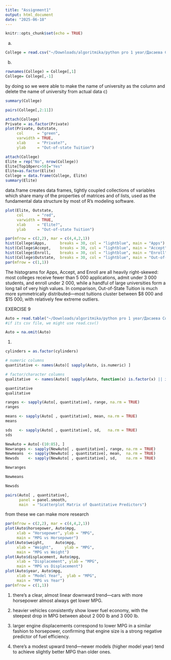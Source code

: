 ```yaml
---
title: "Assignment1"
output: html_document
date: "2025-06-18"
---
```


```r
knitr::opts_chunk$set(echo = TRUE)
```
a) 
```r
College = read.csv("~/Downloads/algoritmika/python pro 1 year/Дасаева София PP/Learning_R/Stanford/College.csv")
```

b) 
```r
rownames(College) = College[,1]
College= College[,-1] 
```
by doing so we were able to make the name of university as the column and delete the name of university from actual data 
c) 

```r
summary(College)
```
```r
pairs(College[,2:11])
```
```r
attach(College)
Private = as.factor(Private)
plot(Private, Outstate,
     col      = "green",
     varwidth = TRUE,
     xlab     = "Private?",
     ylab     = "Out-of-state Tuition")
```

```r
attach(College)
Elite = rep("No", nrow(College))
Elite[Top10perc>50]="Yes"
Elite=as.factor(Elite)
College = data.frame(College, Elite)
summary(Elite)

```
data.frame creates data frames, tightly coupled collections of variables which share many of the properties of matrices and of lists, used as the fundamental data structure by most of R's modeling software.
```r
plot(Elite, Outstate,
     col      = "red",
     varwidth = TRUE,
     xlab     = "Elite?",
     ylab     = "Out-of-state Tuition")
```
```r
par(mfrow = c(2,2), mar = c(4,4,2,1))
hist(College$Apps,      breaks = 30, col = "lightblue", main = "Apps")
hist(College$Accept,    breaks = 30, col = "lightblue", main = "Accept")
hist(College$Enroll,    breaks = 30, col = "lightblue", main = "Enroll")
hist(College$Outstate,  breaks = 30, col = "lightblue", main = "Out-of-State Tuition")
par(mfrow = c(1,1))
```
The histograms for Apps, Accept, and Enroll are all heavily right-skewed: most colleges receive fewer than 5 000 applications, admit under 3 000 students, and enroll under 2 000, while a handful of large universities form a long tail of very high values. In comparison, Out-of-State Tuition is much more symmetrically distributed—most tuitions cluster between $8 000 and $15 000, with relatively few extreme outliers.


EXERCISE 9 
```r
Auto = read.table("~/Downloads/algoritmika/python pro 1 year/Дасаева София PP/Learning_R/Stanford/Auto.data", header=T, na.strings="?") #means that this data sets has headers and that ? indicate missing values
#if its csv file, we might use read.csv()

Auto = na.omit(Auto)
```

1) 
```r
cylinders = as.factor(cylinders)

# numeric columns
quantitative <- names(Auto)[ sapply(Auto, is.numeric) ]

# factor/character columns
qualitative  <- names(Auto)[ sapply(Auto, function(x) is.factor(x) || is.character(x)) ]

quantitative
qualitative

```
```r
ranges <- sapply(Auto[, quantitative], range, na.rm = TRUE)
ranges
```
```r
means <- sapply(Auto[ , quantitative], mean, na.rm = TRUE)
means
```

```r
sds   <- sapply(Auto[ , quantitative], sd,   na.rm = TRUE)
sds
```
```r
NewAuto = Auto[-(10:85), ]
Newranges <- sapply(NewAuto[ , quantitative], range, na.rm = TRUE)
Newmeans  <- sapply(NewAuto[ , quantitative], mean,  na.rm = TRUE)
Newsds    <- sapply(NewAuto[ , quantitative], sd,    na.rm = TRUE)

Newranges

Newmeans

Newsds
```
```r
pairs(Auto[ , quantitative],
      panel = panel.smooth,
      main  = "Scatterplot Matrix of Quantitative Predictors")

```
from these we can make more research 

```r
par(mfrow = c(2,2), mar = c(4,4,2,1))
plot(Auto$horsepower, Auto$mpg,
     xlab = "Horsepower", ylab = "MPG",
     main = "MPG vs Horsepower")
plot(Auto$weight,     Auto$mpg,
     xlab = "Weight",     ylab = "MPG",
     main = "MPG vs Weight")
plot(Auto$displacement, Auto$mpg,
     xlab = "Displacement", ylab = "MPG",
     main = "MPG vs Displacement")
plot(Auto$year, Auto$mpg,
     xlab = "Model Year",  ylab = "MPG",
     main = "MPG vs Year")
par(mfrow = c(1,1))
```
1) there’s a clear, almost linear downward trend—cars with more horsepower almost always get lower MPG.

2)  heavier vehicles consistently show lower fuel economy, with the steepest drop in MPG between about 2 000 lb and 3 000 lb.

3) larger engine displacements correspond to lower MPG in a similar fashion to horsepower, confirming that engine size is a strong negative predictor of fuel efficiency.

4) there’s a modest upward trend—newer models (higher model year) tend to achieve slightly better MPG than older ones.










